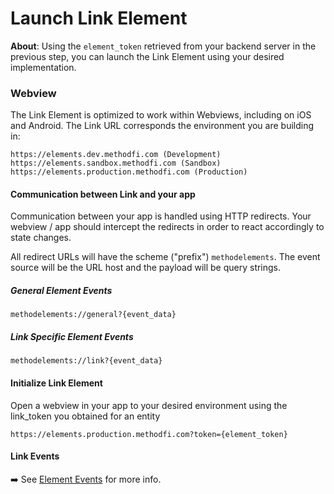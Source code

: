 # Launch Link Element

**About**: Using the `element_token` retrieved from your backend server in the previous step, you can launch the Link Element using your desired implementation.

### Webview
The Link Element is optimized to work within Webviews, including on iOS and Android. The Link URL corresponds the environment you are building in:


```text
https://elements.dev.methodfi.com (Development)
https://elements.sandbox.methodfi.com (Sandbox)
https://elements.production.methodfi.com (Production)
```

#### Communication between Link and your app
Communication between your app is handled using HTTP redirects. Your webview / app should intercept the redirects in order to react accordingly to state changes.

All redirect URLs will have the scheme ("prefix") `methodelements`. The event source will be the URL host and the payload will be query strings.

##### General Element Events
```text
methodelements://general?{event_data}
```

##### Link Specific Element Events
```text
methodelements://link?{event_data}
```

#### Initialize Link Element
Open a webview in your app to your desired environment using the link_token you obtained for an entity


```
https://elements.production.methodfi.com?token={element_token}
```


#### Link Events

➡️  See [Element Events](../../10.%20Elements/2-Events.md) for more info.

